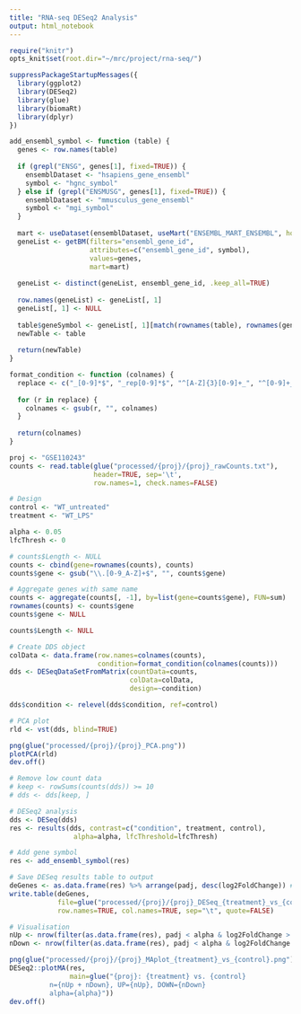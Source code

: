 ```yaml
---
title: "RNA-seq DESeq2 Analysis"
output: html_notebook
---
```


```r
require("knitr")
opts_knit$set(root.dir="~/mrc/project/rna-seq/")
```

```r
suppressPackageStartupMessages({
  library(ggplot2)
  library(DESeq2)
  library(glue)
  library(biomaRt)
  library(dplyr)
})
```

```r
add_ensembl_symbol <- function (table) {
  genes <- row.names(table)
  
  if (grepl("ENSG", genes[1], fixed=TRUE)) {
    ensemblDataset <- "hsapiens_gene_ensembl"
    symbol <- "hgnc_symbol"
  } else if (grepl("ENSMUSG", genes[1], fixed=TRUE)) {
    ensemblDataset <- "mmusculus_gene_ensembl"
    symbol <- "mgi_symbol"
  }
  
  mart <- useDataset(ensemblDataset, useMart("ENSEMBL_MART_ENSEMBL", host="http://www.ensembl.org"))
  geneList <- getBM(filters="ensembl_gene_id",
                    attributes=c("ensembl_gene_id", symbol),
                    values=genes,
                    mart=mart)
  
  geneList <- distinct(geneList, ensembl_gene_id, .keep_all=TRUE)
  
  row.names(geneList) <- geneList[, 1]
  geneList[, 1] <- NULL
  
  table$geneSymbol <- geneList[, 1][match(rownames(table), rownames(geneList))]
  newTable <- table
  
  return(newTable)
}

format_condition <- function (colnames) {
  replace <- c("_[0-9]*$", "_rep[0-9]*$", "^[A-Z]{3}[0-9]+_", "^[0-9]+_")
  
  for (r in replace) {
    colnames <- gsub(r, "", colnames)
  }
  
  return(colnames)
}
```

```r
proj <- "GSE110243"
counts <- read.table(glue("processed/{proj}/{proj}_rawCounts.txt"),
                     header=TRUE, sep='\t',
                     row.names=1, check.names=FALSE)

# Design 
control <- "WT_untreated"
treatment <- "WT_LPS"

alpha <- 0.05
lfcThresh <- 0

# counts$Length <- NULL
counts <- cbind(gene=rownames(counts), counts)
counts$gene <- gsub("\\.[0-9_A-Z]+$", "", counts$gene)

# Aggregate genes with same name
counts <- aggregate(counts[, -1], by=list(gene=counts$gene), FUN=sum)
rownames(counts) <- counts$gene
counts$gene <- NULL

counts$Length <- NULL
```

```r
# Create DDS object
colData <- data.frame(row.names=colnames(counts),
                      condition=format_condition(colnames(counts)))
dds <- DESeqDataSetFromMatrix(countData=counts,
                              colData=colData,
                              design=~condition)

dds$condition <- relevel(dds$condition, ref=control)

# PCA plot
rld <- vst(dds, blind=TRUE)

png(glue("processed/{proj}/{proj}_PCA.png"))
plotPCA(rld)
dev.off()

# Remove low count data
# keep <- rowSums(counts(dds)) >= 10
# dds <- dds[keep, ]

# DESeq2 analysis
dds <- DESeq(dds)
res <- results(dds, contrast=c("condition", treatment, control),
                alpha=alpha, lfcThreshold=lfcThresh)

# Add gene symbol
res <- add_ensembl_symbol(res)

# Save DESeq results table to output
deGenes <- as.data.frame(res) %>% arrange(padj, desc(log2FoldChange)) # order by adjusted p-value and FC
write.table(deGenes,
            file=glue("processed/{proj}/{proj}_DESeq_{treatment}_vs_{control}.txt"),
            row.names=TRUE, col.names=TRUE, sep="\t", quote=FALSE)

# Visualisation
nUp <- nrow(filter(as.data.frame(res), padj < alpha & log2FoldChange > 0))
nDown <- nrow(filter(as.data.frame(res), padj < alpha & log2FoldChange < 0))

png(glue("processed/{proj}/{proj}_MAplot_{treatment}_vs_{control}.png"))
DESeq2::plotMA(res, 
               main=glue("{proj}: {treatment} vs. {control}
          n={nUp + nDown}, UP={nUp}, DOWN={nDown}
          alpha={alpha}"))
dev.off()
```
